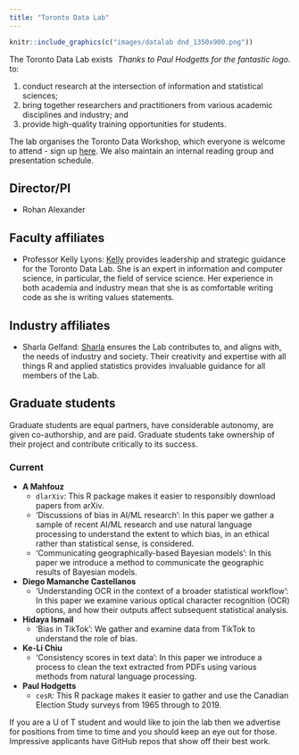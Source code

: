 ```yaml
---
title: "Toronto Data Lab"
---
```




```r
knitr::include_graphics(c("images/datalab dnd_1350x900.png")) 
```
[*Thanks to Paul Hodgetts for the fantastic logo.*]{style="float:right"}


The Toronto Data Lab exists to:

1. conduct research at the intersection of information and statistical sciences; 
2. bring together researchers and practitioners from various academic disciplines and industry; and
3. provide high-quality training opportunities for students.

The lab organises the Toronto Data Workshop, which everyone is welcome to attend - sign up [here](https://forms.gle/sXbEixoa1iJR4Q7A8). We also maintain an internal reading group and presentation schedule.

## Director/PI

- Rohan Alexander

## Faculty affiliates

- Professor Kelly Lyons: [Kelly](http://individual.utoronto.ca/klyons/) provides leadership and strategic guidance for the Toronto Data Lab. She is an expert in information and computer science, in particular, the field of service science. Her experience in both academia and industry mean that she is as comfortable writing code as she is writing values statements.

## Industry affiliates

- Sharla Gelfand: [Sharla](https://sharla.party/) ensures the Lab contributes to, and aligns with, the needs of industry and society. Their creativity and expertise with all things R and applied statistics provides invaluable guidance for all members of the Lab.

## Graduate students

Graduate students are equal partners, have considerable autonomy, are given co-authorship, and are paid. Graduate students take ownership of their project and contribute critically to its success.

### Current

- **A Mahfouz**
    - `dlarXiv`: This R package makes it easier to responsibly download papers from arXiv.
    - 'Discussions of bias in AI/ML research': In this paper we gather a sample of recent AI/ML research and use natural language processing to understand the extent to which bias, in an ethical rather than statistical sense, is considered.
    - 'Communicating geographically-based Bayesian models': In this paper we introduce a method to communicate the geographic results of Bayesian models. 
- **Diego Mamanche Castellanos**
    - 'Understanding OCR in the context of a broader statistical workflow': In this paper we examine various optical character recognition (OCR) options, and how their outputs affect subsequent statistical analysis.
- **Hidaya Ismail**
    - 'Bias in TikTok': We gather and examine data from TikTok to understand the role of bias.
- **Ke-Li Chiu**
    - 'Consistency scores in text data': In this paper we introduce a process to clean the text extracted from PDFs using various methods from natural language processing.
- **Paul Hodgetts**
    - `cesR`: This R package makes it easier to gather and use the Canadian Election Study surveys from 1965 through to 2019.

If you are a U of T student and would like to join the lab then we advertise for positions from time to time and you should keep an eye out for those. Impressive applicants have GitHub repos that show off their best work.


